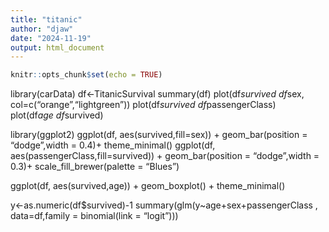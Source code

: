 ```yaml
---
title: "titanic"
author: "djaw"
date: "2024-11-19"
output: html_document
---
```


```r
knitr::opts_chunk$set(echo = TRUE)
```
library(carData)
df<-TitanicSurvival
summary(df)
plot(df$survived~df$sex, col=c("orange","lightgreen"))
plot(df$survived~df$passengerClass)
plot(df$age~df$survived)

library(ggplot2)
ggplot(df, aes(survived,fill=sex)) +
  geom_bar(position = "dodge",width = 0.4)+
  theme_minimal()
  ggplot(df, aes(passengerClass,fill=survived)) +
  geom_bar(position = "dodge",width = 0.3)+
  scale_fill_brewer(palette = "Blues")
  
  ggplot(df, aes(survived,age)) +
  geom_boxplot() +
  theme_minimal()
  
  y<-as.numeric(df$survived)-1
summary(glm(y~age+sex+passengerClass , data=df,family = binomial(link = "logit")))


